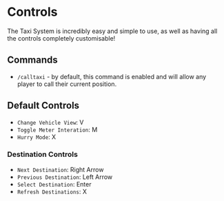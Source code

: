 # Controls

The Taxi System is incredibly easy and simple to use, as well as having all the controls completely customisable!

## Commands

- `/calltaxi` - by default, this command is enabled and will allow any player to call their current position.

## Default Controls

- `Change Vehicle View`: V
- `Toggle Meter Interation`: M
- `Hurry Mode`: X

### Destination Controls

- `Next Destination`: Right Arrow
- `Previous Destination`: Left Arrow
- `Select Destination`: Enter
- `Refresh Destinations`: X

